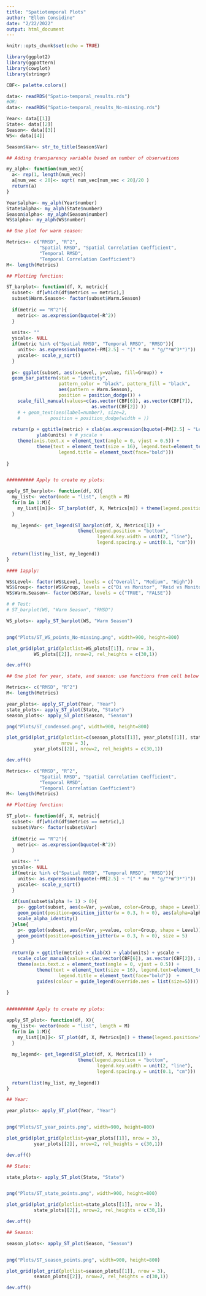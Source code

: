 ---
title: "Spatiotemporal Plots"
author: "Ellen Considine"
date: "2/22/2022"
output: html_document
---

```{r setup, include=FALSE}
knitr::opts_chunk$set(echo = TRUE)
```

```{r}
library(ggplot2)
library(ggpattern)
library(cowplot)
library(stringr)

CBF<- palette.colors()

data<- readRDS("Spatio-temporal_results.rds")
#OR:
data<- readRDS("Spatio-temporal_results_No-missing.rds")

Year<- data[[1]]
State<- data[[2]]
Season<- data[[3]]
WS<- data[[4]]

Season$Var<- str_to_title(Season$Var)

```


```{r}

## Adding transparency variable based on number of observations

my_alph<- function(num_vec){
  a<- rep(1, length(num_vec))
  a[num_vec < 20]<- sqrt( num_vec[num_vec < 20]/20 )
  return(a)
}

Year$alpha<- my_alph(Year$number)
State$alpha<- my_alph(State$number)
Season$alpha<- my_alph(Season$number)
WS$alpha<- my_alph(WS$number)

```

```{r}

## One plot for warm season:

Metrics<- c("RMSD", "R^2",
            "Spatial RMSD", "Spatial Correlation Coefficient",
            "Temporal RMSD",
            "Temporal Correlation Coefficient")
M<- length(Metrics)

## Plotting function:

ST_barplot<- function(df, X, metric){
  subset<- df[which(df$metrics == metric),]
  subset$Warm.Season<- factor(subset$Warm.Season)
  
  if(metric == "R^2"){
    metric<- as.expression(bquote(~R^2))
  }
  
  units<- ""
  yscale<- NULL
  if(metric %in% c("Spatial RMSD", "Temporal RMSD", "RMSD")){
    units<- as.expression(bquote(~PM[2.5] ~ "(" * mu * "g/"*m^3*")"))
    yscale<- scale_y_sqrt()
  }
  
  p<- ggplot(subset, aes(x=Level, y=value, fill=Group)) + 
  geom_bar_pattern(stat = "identity",
                   pattern_color = "black", pattern_fill = "black",
                   aes(pattern = Warm.Season),
                   position = position_dodge()) + 
    scale_fill_manual(values=c(as.vector(CBF[6]), as.vector(CBF[7]),
                               as.vector(CBF[2]) ))
    # + geom_text(aes(label=number), size=2, 
    #           position = position_dodge(width = ))
  
  return(p + ggtitle(metric) + xlab(as.expression(bquote(~PM[2.5] ~ "Level"))) +
           ylab(units) + # yscale +
    theme(axis.text.x = element_text(angle = 0, vjust = 0.5)) +
           theme(text = element_text(size = 16), legend.text=element_text(size=16),
                   legend.title = element_text(face="bold")))
  
}


########## Apply to create my plots:

apply_ST_barplot<- function(df, X){
  my_list<- vector(mode = "list", length = M)
  for(m in 1:M){
    my_list[[m]]<- ST_barplot(df, X, Metrics[m]) + theme(legend.position="none")
  }
  
  my_legend<- get_legend(ST_barplot(df, X, Metrics[1]) +
                          theme(legend.position = "bottom",
                                 legend.key.width = unit(2, "line"),
                                 legend.spacing.y = unit(0.1, "cm")))
  
  return(list(my_list, my_legend))
}

#### 1apply:

WS$Level<- factor(WS$Level, levels = c("Overall", "Medium", "High"))
WS$Group<- factor(WS$Group, levels = c("Di vs Monitor", "Reid vs Monitor", "Di vs Reid"))
WS$Warm.Season<- factor(WS$Var, levels = c("TRUE", "FALSE"))

# # Test:
# ST_barplot(WS, "Warm Season", "RMSD")

WS_plots<- apply_ST_barplot(WS, "Warm Season")


png("Plots/ST_WS_points_No-missing.png", width=900, height=800)

plot_grid(plot_grid(plotlist=WS_plots[[1]], nrow = 3), 
          WS_plots[[2]], nrow=2, rel_heights = c(30,1))

dev.off()


```

```{r}

## One plot for year, state, and season: use functions from cell below

Metrics<- c("RMSD", "R^2")
M<- length(Metrics)

year_plots<- apply_ST_plot(Year, "Year")
state_plots<- apply_ST_plot(State, "State")
season_plots<- apply_ST_plot(Season, "Season")

png("Plots/ST_condensed.png", width=900, height=800)

plot_grid(plot_grid(plotlist=c(season_plots[[1]], year_plots[[1]], state_plots[[1]]), 
                    nrow = 3), 
          year_plots[[2]], nrow=2, rel_heights = c(30,1))

dev.off()

```

```{r}

Metrics<- c("RMSD", "R^2",
            "Spatial RMSD", "Spatial Correlation Coefficient",
            "Temporal RMSD",
            "Temporal Correlation Coefficient")
M<- length(Metrics)

## Plotting function:

ST_plot<- function(df, X, metric){
  subset<- df[which(df$metrics == metric),]
  subset$Var<- factor(subset$Var)
  
  if(metric == "R^2"){
    metric<- as.expression(bquote(~R^2))
  }
  
  units<- ""
  yscale<- NULL
  if(metric %in% c("Spatial RMSD", "Temporal RMSD", "RMSD")){
    units<- as.expression(bquote(~PM[2.5] ~ "(" * mu * "g/"*m^3*")"))
    yscale<- scale_y_sqrt()
  }
  
  if(sum(subset$alpha != 1) > 0){
    p<- ggplot(subset, aes(x=Var, y=value, color=Group, shape = Level)) + 
    geom_point(position=position_jitter(w = 0.3, h = 0), aes(alpha=alpha), size = 5) +
    scale_alpha_identity()
  }else{
    p<- ggplot(subset, aes(x=Var, y=value, color=Group, shape = Level)) + 
    geom_point(position=position_jitter(w = 0.3, h = 0), size = 5) 
  }
  
  return(p + ggtitle(metric) + xlab(X) + ylab(units) + yscale +
    scale_color_manual(values=c(as.vector(CBF[6]), as.vector(CBF[2]), as.vector(CBF[7]))) +
    theme(axis.text.x = element_text(angle = 0, vjust = 0.5)) +
           theme(text = element_text(size = 16), legend.text=element_text(size=16),
                   legend.title = element_text(face="bold"))  +
           guides(colour = guide_legend(override.aes = list(size=5))))
  
}


########## Apply to create my plots:

apply_ST_plot<- function(df, X){
  my_list<- vector(mode = "list", length = M)
  for(m in 1:M){
    my_list[[m]]<- ST_plot(df, X, Metrics[m]) + theme(legend.position="none")
  }
  
  my_legend<- get_legend(ST_plot(df, X, Metrics[1]) +
                          theme(legend.position = "bottom",
                                 legend.key.width = unit(2, "line"),
                                 legend.spacing.y = unit(0.1, "cm")))
  
  return(list(my_list, my_legend))
}

## Year:

year_plots<- apply_ST_plot(Year, "Year")


png("Plots/ST_year_points.png", width=900, height=800)

plot_grid(plot_grid(plotlist=year_plots[[1]], nrow = 3), 
          year_plots[[2]], nrow=2, rel_heights = c(30,1))

dev.off()

## State:

state_plots<- apply_ST_plot(State, "State")


png("Plots/ST_state_points.png", width=900, height=800)

plot_grid(plot_grid(plotlist=state_plots[[1]], nrow = 3), 
          state_plots[[2]], nrow=2, rel_heights = c(30,1))

dev.off()

## Season:

season_plots<- apply_ST_plot(Season, "Season")


png("Plots/ST_season_points.png", width=900, height=800)

plot_grid(plot_grid(plotlist=season_plots[[1]], nrow = 3), 
          season_plots[[2]], nrow=2, rel_heights = c(30,1))

dev.off()

```
